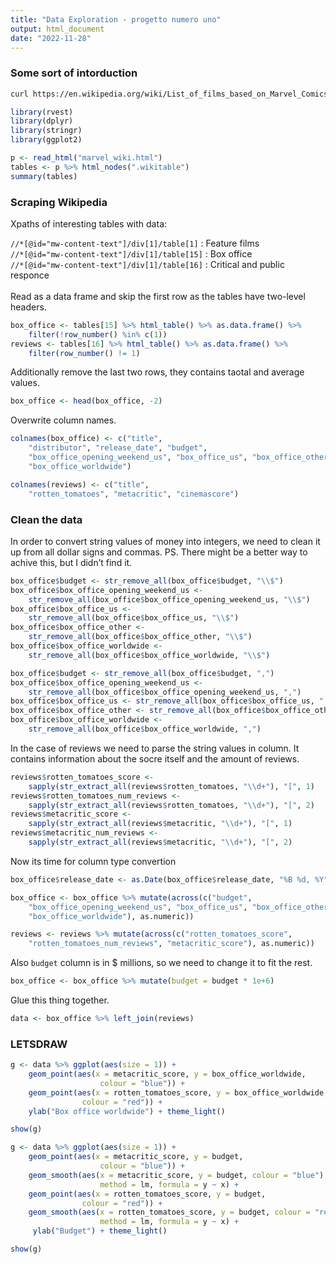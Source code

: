 ```yaml
---
title: "Data Exploration - progetto numero uno"
output: html_document
date: "2022-11-28"
---
```



### Some sort of intorduction

```bash
curl https://en.wikipedia.org/wiki/List_of_films_based_on_Marvel_Comics_publications -o marvel_wiki.html
```

```r
library(rvest) 
library(dplyr)
library(stringr)
library(ggplot2)
```

```r
p <- read_html("marvel_wiki.html")
tables <- p %>% html_nodes(".wikitable")
summary(tables)
```
### Scraping Wikipedia
Xpaths of interesting tables with data: \

`//*[@id="mw-content-text"]/div[1]/table[1]` : Feature films \
`//*[@id="mw-content-text"]/div[1]/table[15]` : Box office \
`//*[@id="mw-content-text"]/div[1]/table[16]` : Critical and public responce \
\
Read as a data frame and skip the first row 
as the tables have two-level headers.
```r
box_office <- tables[15] %>% html_table() %>% as.data.frame() %>%
    filter(!row_number() %in% c(1))
reviews <- tables[16] %>% html_table() %>% as.data.frame() %>%
    filter(row_number() != 1)
```

Additionally remove the last two rows, they contains taotal and average values.
```r
box_office <- head(box_office, -2)
```

Overwrite column names.
```r
colnames(box_office) <- c("title",
    "distributor", "release_date", "budget",
    "box_office_opening_weekend_us", "box_office_us", "box_office_other",
    "box_office_worldwide")

colnames(reviews) <- c("title",
    "rotten_tomatoes", "metacritic", "cinemascore")
```

### Clean the data
In order to convert string values of money into integers, 
we need to clean it up from all dollar signs and commas.
PS. There might be a better way to achive this, but I didn't find it.
```r
box_office$budget <- str_remove_all(box_office$budget, "\\$")
box_office$box_office_opening_weekend_us <-
    str_remove_all(box_office$box_office_opening_weekend_us, "\\$")
box_office$box_office_us <-
    str_remove_all(box_office$box_office_us, "\\$")
box_office$box_office_other <-
    str_remove_all(box_office$box_office_other, "\\$")
box_office$box_office_worldwide <-
    str_remove_all(box_office$box_office_worldwide, "\\$")

box_office$budget <- str_remove_all(box_office$budget, ",")
box_office$box_office_opening_weekend_us <-
    str_remove_all(box_office$box_office_opening_weekend_us, ",")
box_office$box_office_us <- str_remove_all(box_office$box_office_us, ",")
box_office$box_office_other <- str_remove_all(box_office$box_office_other, ",")
box_office$box_office_worldwide <-
    str_remove_all(box_office$box_office_worldwide, ",")
```

In the case of reviews we need to parse the string values in column.
It contains information about the socre itself and the amount of reviews.
```r
reviews$rotten_tomatoes_score <-
    sapply(str_extract_all(reviews$rotten_tomatoes, "\\d+"), "[", 1)
reviews$rotten_tomatoes_num_reviews <-
    sapply(str_extract_all(reviews$rotten_tomatoes, "\\d+"), "[", 2)
reviews$metacritic_score <-
    sapply(str_extract_all(reviews$metacritic, "\\d+"), "[", 1)
reviews$metacritic_num_reviews <-
    sapply(str_extract_all(reviews$metacritic, "\\d+"), "[", 2)
```

Now its time for column type convertion
```r
box_office$release_date <- as.Date(box_office$release_date, "%B %d, %Y")

box_office <- box_office %>% mutate(across(c("budget",
    "box_office_opening_weekend_us", "box_office_us", "box_office_other",
    "box_office_worldwide"), as.numeric))

reviews <- reviews %>% mutate(across(c("rotten_tomatoes_score",
    "rotten_tomatoes_num_reviews", "metacritic_score"), as.numeric))
```

Also `budget` column is in $ millions, so we need to change it to fit the rest.
```r
box_office <- box_office %>% mutate(budget = budget * 1e+6)
```

Glue this thing together.
```r
data <- box_office %>% left_join(reviews)
```

### LETSDRAW
```r
g <- data %>% ggplot(aes(size = 1)) +
    geom_point(aes(x = metacritic_score, y = box_office_worldwide,
                    colour = "blue")) +
    geom_point(aes(x = rotten_tomatoes_score, y = box_office_worldwide,
                colour = "red")) +
    ylab("Box office worldwide") + theme_light()

show(g)
```

```r
g <- data %>% ggplot(aes(size = 1)) +
    geom_point(aes(x = metacritic_score, y = budget,
                    colour = "blue")) +
    geom_smooth(aes(x = metacritic_score, y = budget, colour = "blue"),
                    method = lm, formula = y ~ x) +
    geom_point(aes(x = rotten_tomatoes_score, y = budget,
                colour = "red")) +
    geom_smooth(aes(x = rotten_tomatoes_score, y = budget, colour = "red"),
                    method = lm, formula = y ~ x) +
     ylab("Budget") + theme_light()

show(g)
```


